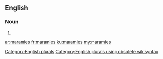 ==English==

===Noun===
{{head|en}}

# {{plural of|maramie}}

[[Category:English plurals]][[Category:English plurals using obsolete wikisyntax]]

[[ar:maramies]]
[[fr:maramies]]
[[ku:maramies]]
[[my:maramies]]